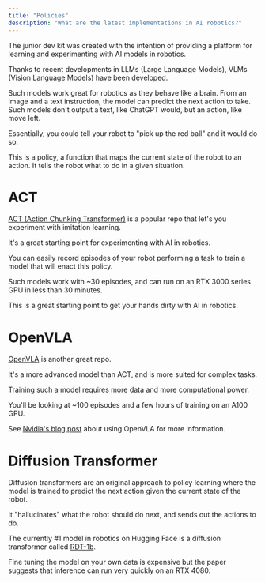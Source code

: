 ```yaml
---
title: "Policies"
description: "What are the latest implementations in AI robotics?"
---
```


The junior dev kit was created with the intention of providing a platform for learning and experimenting with AI models in robotics. 

Thanks to recent developments in LLMs (Large Language Models), VLMs (Vision Language Models) have been developed.

Such models work great for robotics as they behave like a brain.
From an image and a text instruction, the model can predict the next action to take. 
Such models don't output a text, like ChatGPT would, but an action, like move left.

Essentially, you could tell your robot to "pick up the red ball" and it would do so.

This is a policy, a function that maps the current state of the robot to an action. It tells the robot what to do in a given situation.

# ACT 

[ACT (Action Chunking Transformer)](https://github.com/Shaka-Labs/ACT) is a popular repo that let's you experiment with imitation learning.

It's a great starting point for experimenting with AI in robotics.

You can easily record episodes of your robot performing a task to train a model that will enact this policy.

Such models work with ~30 episodes, and can run on an RTX 3000 series GPU in less than 30 minutes.

This is a great starting point to get your hands dirty with AI in robotics.

# OpenVLA

[OpenVLA](https://github.com/openvla/openvla?tab=readme-ov-file#getting-started) is another great repo.

It's a more advanced model than ACT, and is more suited for complex tasks.

Training such a model requires more data and more computational power.

You'll be looking at ~100 episodes and a few hours of training on an A100 GPU.

See [Nvidia's blog post](https://www.jetson-ai-lab.com/openvla.html) about using OpenVLA for more information.

# Diffusion Transformer

Diffusion transformers are an original approach to policy learning where the model is trained to predict the next action given the current state of the robot.

It "hallucinates" what the robot should do next, and sends out the actions to do.

The currently #1 model in robotics on Hugging Face is a diffusion transformer called [RDT-1b](https://huggingface.co/robotics-diffusion-transformer/rdt-1b).

Fine tuning the model on your own data is expensive but the paper suggests that inference can run very quickly on an RTX 4080.